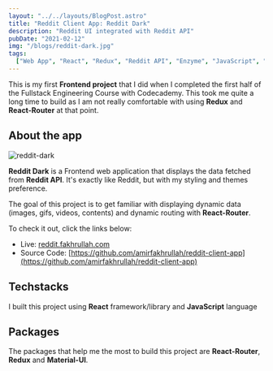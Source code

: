 ```yaml
---
layout: "../../layouts/BlogPost.astro"
title: "Reddit Client App: Reddit Dark"
description: "Reddit UI integrated with Reddit API"
pubDate: "2021-02-12"
img: "/blogs/reddit-dark.jpg"
tags:
  ["Web App", "React", "Redux", "Reddit API", "Enzyme", "JavaScript", "Vercel"]
---
```


This is my first **Frontend project** that I did when I completed the first half of the Fullstack Engineering Course with Codecademy. This took me quite a long time to build as I am not really comfortable with using **Redux** and **React-Router** at that point.

## About the app

![reddit-dark](/blogs/reddit-dark.jpg)

**Reddit Dark** is a Frontend web application that displays the data fetched from **Reddit API**. It's exactly like Reddit, but with my styling and themes preference.

The goal of this project is to get familiar with displaying dynamic data (images, gifs, videos, contents) and dynamic routing with **React-Router**.

To check it out, click the links below:

- Live: [reddit.fakhrullah.com](https://reddit.fakhrullah.com)
- Source Code: [https://github.com/amirfakhrullah/reddit-client-app](https://github.com/amirfakhrullah/reddit-client-app)

## Techstacks

I built this project using **React** framework/library and **JavaScript** language

## Packages

The packages that help me the most to build this project are **React-Router**, **Redux** and **Material-UI**.
